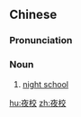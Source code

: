 ==Chinese==
{{zh-forms}}

===Pronunciation===
{{zh-pron
|m=yèxiào
|c=je6 haau6
|mn=iā-hāu
|cat=n
}}

===Noun===
{{zh-noun}}

# [[night school]]

{{zh-cat|Schools}}

[[hu:夜校]]
[[zh:夜校]]